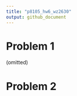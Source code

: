 ```yaml
---
title: "p8105_hw6_wz2630"
output: github_document
---
```


# Problem 1
(omitted)


# Problem 2
```r

```

